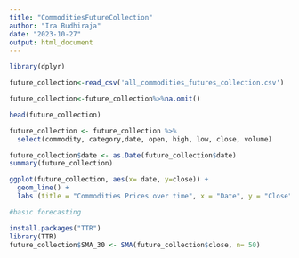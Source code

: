 ```yaml
---
title: "CommoditiesFutureCollection"
author: "Ira Budhiraja"
date: "2023-10-27"
output: html_document
---
```


```r
library(dplyr)

future_collection<-read_csv('all_commodities_futures_collection.csv')

future_collection<-future_collection%>%na.omit()
```


```r
head(future_collection)
```

```r

future_collection <- future_collection %>%
  select(commodity, category,date, open, high, low, close, volume)

future_collection$date <- as.Date(future_collection$date)
summary(future_collection)

ggplot(future_collection, aes(x= date, y=close)) +
  geom_line() +
  labs (title = "Commodities Prices over time", x = "Date", y = "Close")
```


```r
#basic forecasting

install.packages("TTR")
library(TTR)
future_collection$SMA_30 <- SMA(future_collection$close, n= 50)
```







